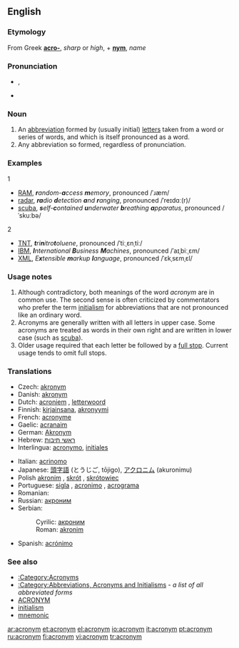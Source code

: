 {{wikipedia}}
==English==

===Etymology===
From Greek '''[[acro-]]''', ''sharp'' or ''high'', + '''[[nym]]''', ''name''

===Pronunciation===
* {{IPA|/ˈæk.ɹə.nɪm/}}, {{SAMPA|/"{k.r\@.nIm/}}
*{{audio|en-uk-acronym.ogg|Audio (UK)}}

===Noun===
{{en-noun}}

# An [[abbreviation]] formed by (usually initial) [[letters]] taken from a word or series of words, and which is itself pronounced as a word.
# Any abbreviation so formed, regardless of pronunciation.

{{rfc-header|Examples}}
===Examples===
;1
*[[RAM]], '''''r'''andom-'''a'''ccess '''m'''emory'', pronounced /ˈɹæm/
*[[radar]], '''''ra'''dio '''d'''etection '''a'''nd '''r'''anging'', pronounced /ˈreɪdɑː(r)/
*[[scuba]], '''''s'''elf-'''c'''ontained '''u'''nderwater '''b'''reathing '''a'''pparatus'', pronounced /ˈskuːbə/
;2
*[[TNT]], '''''t'''ri'''n'''itro'''t'''oluene'', pronounced /ˈtiːˌɛnˌtiː/
*[[IBM]], '''''I'''nternational '''B'''usiness '''M'''achines'', pronounced /ˈaɪˌbiːˌɛm/
*[[XML]], ''E'''x'''tensible '''m'''arkup '''l'''anguage'', pronounced /ˈɛkˌsɛmˌɛl/

===Usage notes===
# Although contradictory, both meanings of the word ''acronym'' are in common use. The second sense is often criticized by commentators who prefer the term [[initialism]] for abbreviations that are not pronounced like an ordinary word.
# Acronyms are generally written with all letters in upper case.  Some acronyms are treated as words in their own right and are written in lower case (such as [[scuba]]).
# Older usage required that each letter be followed by a [[full stop]]. Current usage tends to omit full stops.

===Translations===
{{trans-top|word formed by initial letters}}
*Czech: [[akronym]] {{m}}
*Danish: [[akronym]] {{n}}
*Dutch: [[acroniem]] {{n}}, [[letterwoord]] {{n}}
*Finnish: [[kirjainsana]], [[akronyymi]]
*French: [[acronyme]] {{m}}
*Gaelic: [[acranaim]]
*German: [[Akronym]] {{n}}
*Hebrew: [[ראשי תיבות]] {{mpl}}
*Interlingua: [[acronymo]], [[initial|initiales]] <!--disputed - see discussion page-->
{{trans-mid}}
*Italian: [[acrinomo]] {{m}}
*Japanese: [[頭字語]] (とうじご, tōjigo), [[アクロニム]] (akuronimu)
*Polish [[akronim]] {{m}}, [[skrót]] {{m}}, [[skrótowiec]] {{m}}
*Portuguese: [[sigla]] {{f}}, [[acronimo]] {{m}}, [[acrograma]] {{m}}
*Romanian: {{trad|ro|acronim}} {{n}}
*Russian: [[акроним]] {{m}}
*Serbian:
*:Cyrilic: [[акроним]] {{m}}
*:Roman: [[akronim]] {{m}}
*Spanish: [[acrónimo]] {{m}}
{{trans-bottom}}

{{trans-top|any abbreviation formed by initial letters}}
{{trans-mid}}
{{trans-bottom}}

===See also===
*[[:Category:Acronyms]]
*[[:Category:Abbreviations, Acronyms and Initialisms]] - ''a list of all abbreviated forms''
*[[ACRONYM]]
*[[initialism]]
*[[mnemonic]]

[[ar:acronym]]
[[et:acronym]]
[[el:acronym]]
[[io:acronym]]
[[it:acronym]]
[[pt:acronym]]
[[ru:acronym]]
[[fi:acronym]]
[[vi:acronym]]
[[tr:acronym]]
